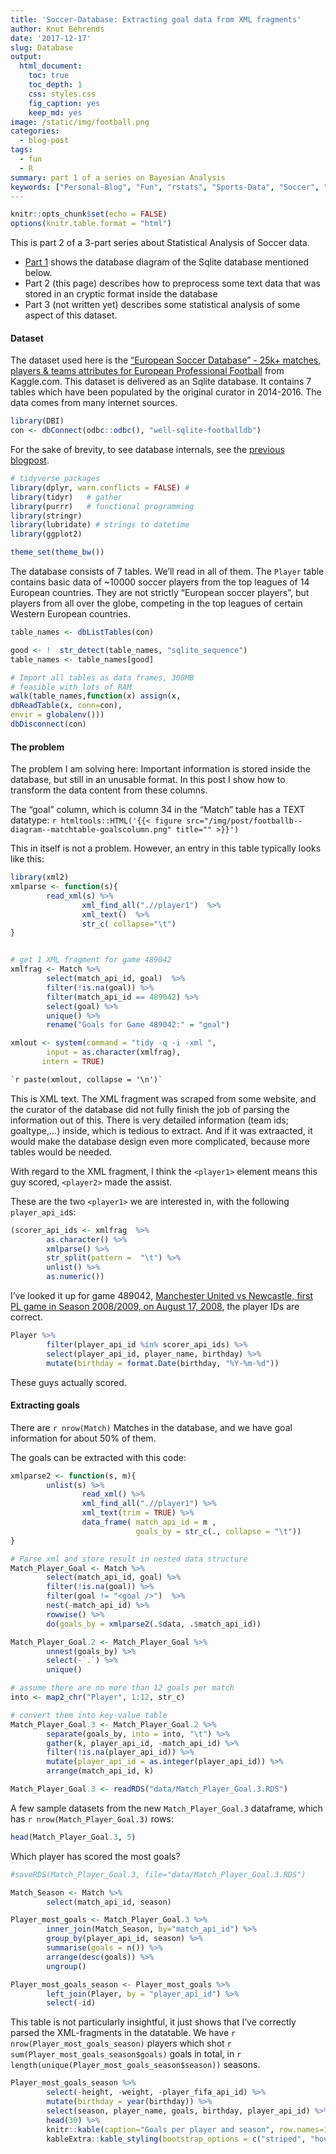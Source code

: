 ```yaml
---
title: 'Soccer-Database: Extracting goal data from XML fragments'
author: Knut Behrends
date: '2017-12-17'
slug: Database
output: 
  html_document:
    toc: true
    toc_depth: 1
    css: styles.css
    fig_caption: yes
    keep_md: yes
image: /static/img/football.png
categories:
  - blog-post
tags:
  - fun
  - R
summary: part 1 of a series on Bayesian Analysis
keywords: ["Personal-Blog", "Fun", "rstats", "Sports-Data", "Soccer", "XML"]      
---
```


```r
knitr::opts_chunk$set(echo = FALSE)
options(knitr.table.format = "html") 
```



This is part 2 of a 3-part series about Statistical Analysis of Soccer data. 

- [Part 1](/post/2017/12/soccerdb-schema-diagrams/) shows the database diagram of the Sqlite database mentioned below.
- Part 2 (this page) describes how to preprocess some text data that was stored in an cryptic format inside the database
- Part 3 (not written yet) describes some statistical analysis of some aspect of this dataset.

#### Dataset 


The dataset used here is the ["European Soccer Database" - 25k+ matches, players & teams attributes for European Professional Football](https://www.kaggle.com/hugomathien/soccer/) from Kaggle.com. This dataset is delivered as an Sqlite database. It contains 7 tables which have been populated by the original curator in 2014-2016.
The data comes from many internet sources.

```r

library(DBI)
con <- dbConnect(odbc::odbc(), "well-sqlite-footballdb")

```
For the sake of brevity, to see database internals, see the [previous blogpost](/post/2017/12/soccerdb-schema-diagrams/). 

```r
# tidyverse packages
library(dplyr, warn.conflicts = FALSE) #
library(tidyr)   # gather
library(purrr)   # functional programming
library(stringr)
library(lubridate) # strings to datetime
library(ggplot2)

theme_set(theme_bw())

```


The database consists of 7 tables. We'll read in all of them. The `Player` table contains basic data of ~10000 soccer players from the top leagues of 14 European countries. They are not strictly "European soccer players", but players from all over the globe, competing in the top leagues of certain Western European countries.

```r
table_names <- dbListTables(con)

good <- !  str_detect(table_names, "sqlite_sequence")
table_names <- table_names[good]

# Import all tables as data frames, 308MB
# feasible with lots of RAM
walk(table_names,function(x) assign(x,
dbReadTable(x, conn=con),
envir = globalenv()))
dbDisconnect(con)
```


#### The problem 

The problem I am solving here: Important information is stored inside the database, but still in an unusable format. In this post I show how to transform the data content from these columns.

The "goal" column, which is column 34 in the "Match" table has a TEXT datatype: `r htmltools::HTML('{{< figure src="/img/post/footballb--diagram--matchtable-goalscolumn.png" title="" >}}')`

This in itself is not a problem. However, an entry in this table typically looks like this:

```r
library(xml2)
xmlparse <- function(s){
        read_xml(s) %>% 
                xml_find_all(".//player1")  %>% 
                xml_text()  %>% 
                str_c( collapse="\t")
}


# get 1 XML fragment for game 489042
xmlfrag <- Match %>% 
        select(match_api_id, goal)  %>% 
        filter(!is.na(goal)) %>% 
        filter(match_api_id == 489042) %>%
        select(goal) %>% 
        unique() %>% 
        rename("Goals for Game 489042:" = "goal") 

xmlout <- system(command = "tidy -q -i -xml ",
        input = as.character(xmlfrag), 
       intern = TRUE)

```

```xml
`r paste(xmlout, collapse = '\n')`
```

This is XML text. The XML fragment was scraped from some website, and the curator of the database did not fully finish the job of parsing the information out of this. There is very detailed information (team ids; goaltype,...) inside, which is tedious to extract. And if it was extraacted, it would make the database design even more complicated, because more tables would be needed.


With regard to the XML fragment, I think the `<player1>` element means this guy scored, `<player2>` made the assist. 

These are the two `<player1>` we are interested in, with the following `player_api_id`s:

```r
(scorer_api_ids <- xmlfrag  %>% 
        as.character() %>%
        xmlparse() %>%
        str_split(pattern =  "\t") %>% 
        unlist() %>% 
        as.numeric())
```

I've looked it up for game 489042, [Manchester United vs Newcastle, first PL game in Season 2008/2009, on August 17, 2008](https://en.wikipedia.org/wiki/2008%E2%80%9309_Manchester_United_F.C._season), the player IDs are correct.

```r
Player %>% 
        filter(player_api_id %in% scorer_api_ids) %>% 
        select(player_api_id, player_name, birthday) %>% 
        mutate(birthday = format.Date(birthday, "%Y-%m-%d"))
```

These guys actually scored.


#### Extracting goals

There are `r nrow(Match)` Matches in the database, and we have goal information for about 50% of them.

The goals can be extracted with this code:

```r
xmlparse2 <- function(s, m){
        unlist(s) %>%
                read_xml() %>%
                xml_find_all(".//player1") %>%
                xml_text(trim = TRUE) %>%
                data_frame( match_api_id = m , 
                            goals_by = str_c(., collapse = "\t"))
}

# Parse xml and store result in nested data structure
Match_Player_Goal <- Match %>%
        select(match_api_id, goal) %>%
        filter(!is.na(goal)) %>%
        filter(goal != "<goal />")  %>%
        nest(-match_api_id) %>%
        rowwise() %>%
        do(goals_by = xmlparse2(.$data, .$match_api_id)) 


```

```r
Match_Player_Goal.2 <- Match_Player_Goal %>% 
        unnest(goals_by) %>%
        select(-`.`) %>%
        unique()

# assume there are no more than 12 goals per match
into <- map2_chr("Player", 1:12, str_c)

# convert them into key-value table
Match_Player_Goal.3 <- Match_Player_Goal.2 %>%
        separate(goals_by, into = into, "\t") %>%
        gather(k, player_api_id, -match_api_id) %>%
        filter(!is.na(player_api_id)) %>%
        mutate(player_api_id = as.integer(player_api_id)) %>%
        arrange(match_api_id, k)

```

```r
Match_Player_Goal.3 <- readRDS("data/Match_Player_Goal.3.RDS")

```


A few sample datasets from the new `Match_Player_Goal.3` dataframe, 
which has `r nrow(Match_Player_Goal.3)` rows:

```r

head(Match_Player_Goal.3, 5)
```

Which player has scored the most goals?

```r
#saveRDS(Match_Player_Goal.3, file="data/Match_Player_Goal.3.RDS")

Match_Season <- Match %>% 
        select(match_api_id, season)

Player_most_goals <- Match_Player_Goal.3 %>%
        inner_join(Match_Season, by="match_api_id") %>%
        group_by(player_api_id, season) %>%
        summarise(goals = n()) %>%
        arrange(desc(goals)) %>% 
        ungroup()

Player_most_goals_season <- Player_most_goals %>% 
        left_join(Player, by = "player_api_id") %>% 
        select(-id)

```

This table is not particularly insightful, it just shows that I've correctly parsed the XML-fragments in the datatable. We have `r nrow(Player_most_goals_season)` players which shot `r sum(Player_most_goals_season$goals)` goals in total, in `r length(unique(Player_most_goals_season$season))` seasons. 

```r
Player_most_goals_season %>% 
        select(-height, -weight, -player_fifa_api_id) %>%
        mutate(birthday = year(birthday)) %>% 
        select(season, player_name, goals, birthday, player_api_id) %>% 
        head(30) %>% 
        knitr::kable(caption="Goals per player and season", row.names=1, align="clccc") %>% 
        kableExtra::kable_styling(bootstrap_options = c("striped", "hover"))

```


